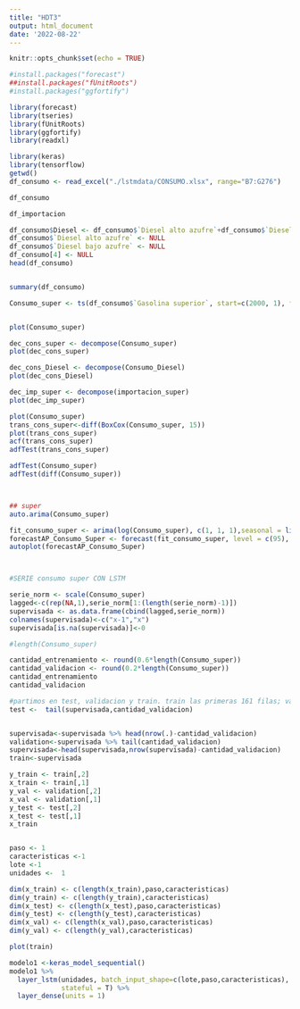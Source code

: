 ```yaml
---
title: "HDT3"
output: html_document
date: '2022-08-22'
---
```


```r
knitr::opts_chunk$set(echo = TRUE)
```

```r
#install.packages("forecast")
##install.packages("fUnitRoots")
#install.packages("ggfortify")

library(forecast)
library(tseries)
library(fUnitRoots)
library(ggfortify)
library(readxl)

library(keras)
library(tensorflow)
getwd()
df_consumo <- read_excel("./lstmdata/CONSUMO.xlsx", range="B7:G276")
```
```r
df_consumo
```

```r
df_importacion
```
```r
df_consumo$Diesel <- df_consumo$`Diesel alto azufre`+df_consumo$`Diesel bajo azufre`
df_consumo$`Diesel alto azufre` <- NULL
df_consumo$`Diesel bajo azufre` <- NULL
df_consumo[4] <- NULL
head(df_consumo)


summary(df_consumo)

```

```r


Consumo_super <- ts(df_consumo$`Gasolina superior`, start=c(2000, 1), frequency = 12)


plot(Consumo_super)


```
```r
dec_cons_super <- decompose(Consumo_super)
plot(dec_cons_super)
```


```r
dec_cons_Diesel <- decompose(Consumo_Diesel)
plot(dec_cons_Diesel)
```



```r
dec_imp_super <- decompose(importacion_super)
plot(dec_imp_super)
```

```r
plot(Consumo_super)
trans_cons_super<-diff(BoxCox(Consumo_super, 15))
plot(trans_cons_super)
acf(trans_cons_super)
adfTest(trans_cons_super)
```


```r


adfTest(Consumo_super)
adfTest(diff(Consumo_super))



## super
auto.arima(Consumo_super)

fit_consumo_super <- arima(log(Consumo_super), c(1, 1, 1),seasonal = list(order = c(2, 0, 0), period = 12))
forecastAP_Consumo_Super <- forecast(fit_consumo_super, level = c(95), h = 3*12)
autoplot(forecastAP_Consumo_Super)




```


```r

#SERIE consumo super CON LSTM

serie_norm <- scale(Consumo_super)
lagged<-c(rep(NA,1),serie_norm[1:(length(serie_norm)-1)])
supervisada <- as.data.frame(cbind(lagged,serie_norm))
colnames(supervisada)<-c("x-1","x")
supervisada[is.na(supervisada)]<-0

#length(Consumo_super)

cantidad_entrenamiento <- round(0.6*length(Consumo_super))
cantidad_validacion <- round(0.2*length(Consumo_super))
cantidad_entrenamiento
cantidad_validacion

#partimos en test, validacion y train. train las primeras 161 filas; validation las siguiente 54 filas y test las ultimas 54 filas.
test <-  tail(supervisada,cantidad_validacion)


supervisada<-supervisada %>% head(nrow(.)-cantidad_validacion)
validation<-supervisada %>% tail(cantidad_validacion)
supervisada<-head(supervisada,nrow(supervisada)-cantidad_validacion)
train<-supervisada

y_train <- train[,2]
x_train <- train[,1]
y_val <- validation[,2]
x_val <- validation[,1]
y_test <- test[,2]
x_test <- test[,1]
x_train



```

```r
paso <- 1
caracteristicas <-1
lote <-1
unidades <-  1

dim(x_train) <- c(length(x_train),paso,caracteristicas)
dim(y_train) <- c(length(y_train),caracteristicas)
dim(x_test) <- c(length(x_test),paso,caracteristicas)
dim(y_test) <- c(length(y_test),caracteristicas)
dim(x_val) <- c(length(x_val),paso,caracteristicas)
dim(y_val) <- c(length(y_val),caracteristicas)

plot(train)

modelo1 <-keras_model_sequential()
modelo1 %>% 
  layer_lstm(unidades, batch_input_shape=c(lote,paso,caracteristicas),
             stateful = T) %>%
  layer_dense(units = 1)
```



